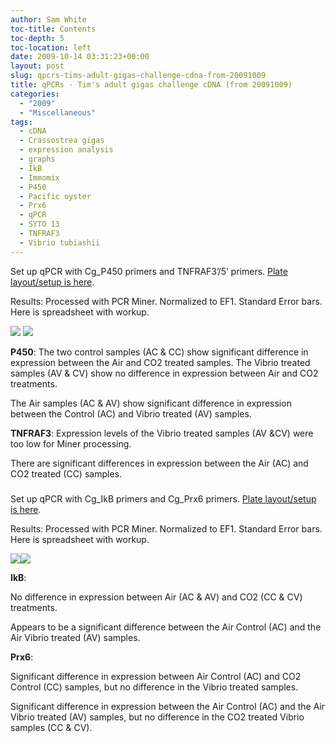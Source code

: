 ```yaml
---
author: Sam White
toc-title: Contents
toc-depth: 5
toc-location: left
date: 2009-10-14 03:31:23+00:00
layout: post
slug: qpcrs-tims-adult-gigas-challenge-cdna-from-20091009
title: qPCRs - Tim's adult gigas challenge cDNA (from 20091009)
categories:
  - "2009"
  - "Miscellaneous"
tags:
  - cDNA
  - Crassostrea gigas
  - expression analysis
  - graphs
  - IkB
  - Immomix
  - P450
  - Pacific oyster
  - Prx6
  - qPCR
  - SYTO 13
  - TNFRAF3
  - Vibrio tubiashii
---
```


Set up qPCR with Cg_P450 primers and TNFRAF3'/5' primers. [Plate layout/setup is here](https://eagle.fish.washington.edu/Arabidopsis/Notebook%20Workup%20Files/20091013-02.jpg).

Results: Processed with PCR Miner. Normalized to EF1. Standard Error bars. Here is spreadsheet with workup.

![](https://eagle.fish.washington.edu/Arabidopsis/20091009%20Adults%20P450%20graph.jpg) ![](http://eagle.fish.washington.edu/Arabidopsis/20091009%20Adults%20TNFRAF3%20graph.jpg)

**P450**: The two control samples (AC & CC) show significant difference in expression between the Air and CO2 treated samples. The Vibrio treated samples (AV & CV) show no difference in expression between Air and CO2 treatments.

The Air samples (AC & AV) show significant difference in expression between the Control (AC) and Vibrio treated (AV) samples.

**TNFRAF3**: Expression levels of the Vibrio treated samples (AV &CV) were too low for Miner processing.

There are significant differences in expression between the Air (AC) and CO2 treated (CC) samples.



### 





### 





Set up qPCR with Cg_IkB primers and Cg_Prx6 primers. [Plate layout/setup is here](https://eagle.fish.washington.edu/Arabidopsis/Notebook%20Workup%20Files/20091013-01.jpg).

Results: Processed with PCR Miner. Normalized to EF1. Standard Error bars. Here is spreadsheet with workup.

![](https://eagle.fish.washington.edu/Arabidopsis/20091013%20Adulst%20IkB%20graph.jpg)![](http://eagle.fish.washington.edu/Arabidopsis/20091013%20Adults%20Prx6%20graph.jpg)

**IkB**:

No difference in expression between Air (AC & AV) and CO2 (CC & CV) treatments.

Appears to be a significant difference between the Air Control (AC) and the Air Vibrio treated (AV) samples.

**Prx6**:

Significant difference in expression between Air Control (AC) and CO2 Control (CC) samples, but no difference in the Vibrio treated samples.

Significant difference in expression between the Air Control (AC) and the Air Vibrio treated (AV) samples, but no difference in the CO2 treated Vibrio samples (CC & CV).
